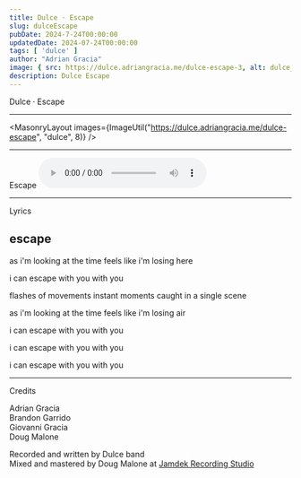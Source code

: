 ```yaml
---
title: Dulce · Escape
slug: dulceEscape
pubDate: 2024-7-24T00:00:00
updatedDate: 2024-07-24T00:00:00
tags: [ 'dulce' ]
author: "Adrian Gracia"
image: { src: https://dulce.adriangracia.me/dulce-escape-3, alt: dulce_1, positionx: 20%, positiony: 50% }
description: Dulce Escape
---
```


Dulce · Escape

---

<MasonryLayout images={ImageUtil("https://dulce.adriangracia.me/dulce-escape", "dulce", 8)} />

---
Escape
<audio controls>
  <source src="https://dulce.adriangracia.me/DULCE_ESCAPE_MASTER.wav" type="audio/wav"/>
Your browser does not support the audio element.
</audio>

---

Lyrics 

escape
-
as i'm looking at the time
feels like
i'm losing here

i can escape
with you
with you

flashes of movements
instant moments caught
in a single scene

as i'm looking at the time
feels like
i'm losing air

i can escape
with you
with you

i can escape
with you
with you

i can escape
with you
with you

---
Credits

Adrian Gracia  <br/>
Brandon Garrido  <br/>
Giovanni Gracia  <br/>
Doug Malone  <br/>

Recorded and written by Dulce band  <br/>
Mixed and mastered by Doug Malone at <a href="https://www.instagram.com/jamdek_recording">Jamdek Recording Studio</a>
